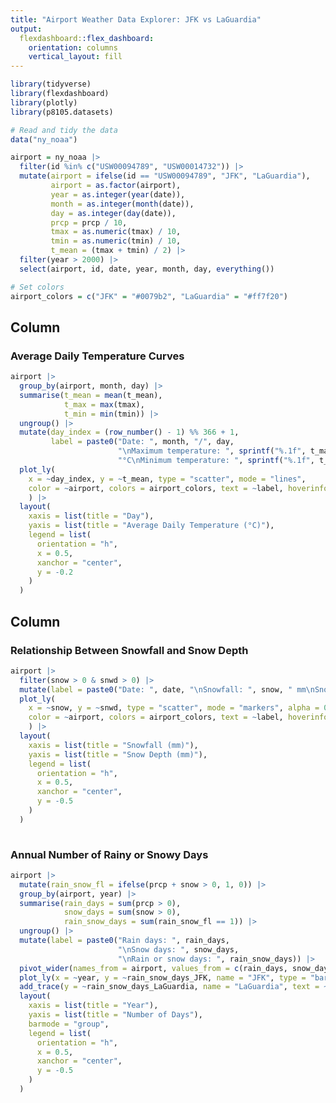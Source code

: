 ```yaml
---
title: "Airport Weather Data Explorer: JFK vs LaGuardia"
output: 
  flexdashboard::flex_dashboard:
    orientation: columns
    vertical_layout: fill
---
```


```r
library(tidyverse)
library(flexdashboard)
library(plotly)
library(p8105.datasets)
```

```r

# Read and tidy the data
data("ny_noaa")

airport = ny_noaa |> 
  filter(id %in% c("USW00094789", "USW00014732")) |> 
  mutate(airport = ifelse(id == "USW00094789", "JFK", "LaGuardia"),
         airport = as.factor(airport),
         year = as.integer(year(date)),
         month = as.integer(month(date)),
         day = as.integer(day(date)),
         prcp = prcp / 10,
         tmax = as.numeric(tmax) / 10,
         tmin = as.numeric(tmin) / 10,
         t_mean = (tmax + tmin) / 2) |> 
  filter(year > 2000) |> 
  select(airport, id, date, year, month, day, everything())

# Set colors
airport_colors = c("JFK" = "#0079b2", "LaGuardia" = "#ff7f20")

```


Column {data-width=650}
-----------------------------------------------------------------------

### Average Daily Temperature Curves

```r

airport |> 
  group_by(airport, month, day) |> 
  summarise(t_mean = mean(t_mean),
            t_max = max(tmax),
            t_min = min(tmin)) |>
  ungroup() |> 
  mutate(day_index = (row_number() - 1) %% 366 + 1,
         label = paste0("Date: ", month, "/", day,
                        "\nMaximum temperature: ", sprintf("%.1f", t_max), 
                        "°C\nMinimum temperature: ", sprintf("%.1f", t_min), "°C")) |> 
  plot_ly(
    x = ~day_index, y = ~t_mean, type = "scatter", mode = "lines",
    color = ~airport, colors = airport_colors, text = ~label, hoverinfo = "text"
    ) |> 
  layout(
    xaxis = list(title = "Day"),
    yaxis = list(title = "Average Daily Temperature (°C)"),
    legend = list(
      orientation = "h",
      x = 0.5,
      xanchor = "center",
      y = -0.2
    )
  )

```

Column {data-width=350}
-----------------------------------------------------------------------

### Relationship Between Snowfall and Snow Depth

```r

airport |> 
  filter(snow > 0 & snwd > 0) |>
  mutate(label = paste0("Date: ", date, "\nSnowfall: ", snow, " mm\nSnow depth: ", snwd, " mm")) |> 
  plot_ly(
    x = ~snow, y = ~snwd, type = "scatter", mode = "markers", alpha = 0.5,
    color = ~airport, colors = airport_colors, text = ~label, hoverinfo = "text" 
    ) |> 
  layout(
    xaxis = list(title = "Snowfall (mm)"),
    yaxis = list(title = "Snow Depth (mm)"),
    legend = list(
      orientation = "h",
      x = 0.5,
      xanchor = "center",
      y = -0.5
    )
  )
   
```

### Annual Number of Rainy or Snowy Days

```r

airport |> 
  mutate(rain_snow_fl = ifelse(prcp + snow > 0, 1, 0)) |> 
  group_by(airport, year) |> 
  summarise(rain_days = sum(prcp > 0),
            snow_days = sum(snow > 0),
            rain_snow_days = sum(rain_snow_fl == 1)) |> 
  ungroup() |> 
  mutate(label = paste0("Rain days: ", rain_days, 
                        "\nSnow days: ", snow_days, 
                        "\nRain or snow days: ", rain_snow_days)) |> 
  pivot_wider(names_from = airport, values_from = c(rain_days, snow_days, rain_snow_days, label)) |> 
  plot_ly(x = ~year, y = ~rain_snow_days_JFK, name = "JFK", type = "bar", text = ~label_JFK, hoverinfo = "text") |> 
  add_trace(y = ~rain_snow_days_LaGuardia, name = "LaGuardia", text = ~label_LaGuardia) |> 
  layout(
    xaxis = list(title = "Year"),
    yaxis = list(title = "Number of Days"),
    barmode = "group",
    legend = list(
      orientation = "h",
      x = 0.5,
      xanchor = "center",
      y = -0.5
    )
  )

```

